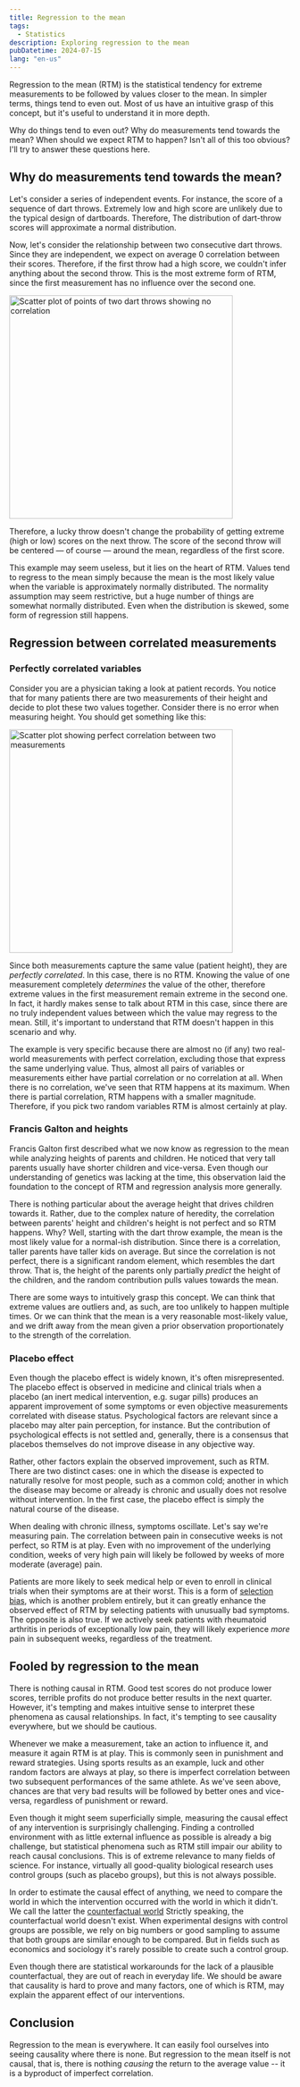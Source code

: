 ```yaml
---
title: Regression to the mean
tags:
  - Statistics
description: Exploring regression to the mean
pubDatetime: 2024-07-15
lang: "en-us"
---
```



Regression to the mean (RTM) is the statistical tendency for extreme measurements to be followed by values closer to the mean. In simpler terms, things tend to even out. Most of us have an intuitive grasp of this concept, but it's useful to understand it in more depth.

Why do things tend to even out? Why do measurements tend towards the mean? When should we expect RTM to happen? Isn't all of this too obvious? I'll try to answer these questions here.

## Why do measurements tend towards the mean?

Let's consider a series of independent events. For instance, the score of a sequence of dart throws. Extremely low and high score are unlikely due to the typical design of dartboards. Therefore, The distribution of dart-throw scores will approximate a normal distribution.

Now, let's consider the relationship between two consecutive dart throws. Since they are independent, we expect on average 0 correlation between their scores. Therefore, if the first throw had a high score, we couldn't infer anything about the second throw. This is the most extreme form of RTM, since the first measurement has no influence over the second one.


<Image
  src={no_corr}
  alt="Scatter plot of points of two dart throws showing no correlation"
  width="400"
/>

Therefore, a lucky throw doesn't change the probability of getting extreme (high or low) scores on the next throw. The score of the second throw will be centered — of course — around the mean, regardless of the first score.

This example may seem useless, but it lies on the heart of RTM. Values tend to regress to the mean simply because the mean is the most likely value when the variable is approximately normally distributed. The normality assumption may seem restrictive, but a huge number of things are somewhat normally distributed. Even when the distribution is skewed, some form of regression still happens.

## Regression between correlated measurements

### Perfectly correlated variables

Consider you are a physician taking a look at patient records. You notice that for many patients there are two measurements of their height and decide to plot these two values together. Consider there is no error when measuring height. You should get something like this:


<Image
  src={perf_corr}
  alt="Scatter plot showing perfect correlation between two measurements"
  width="400"
/>

Since both measurements capture the same value (patient height), they are _perfectly correlated_. In this case, there is no RTM. Knowing the value of one measurement completely _determines_ the value of the other, therefore extreme values in the first measurement remain extreme in the second one. In fact, it hardly makes sense to talk about RTM in this case, since there are no truly independent values between which the value may regress to the mean. Still, it's important to understand that RTM doesn't happen in this scenario and why.

The example is very specific because there are almost no (if any) two real-world measurements with perfect correlation, excluding those that express the same underlying value. Thus, almost all pairs of variables or measurements either have partial correlation or no correlation at all. When there is no correlation, we've seen that RTM happens at its maximum. When there is partial correlation, RTM happens with a smaller magnitude. Therefore, if you pick two random variables RTM is almost certainly at play.

### Francis Galton and heights

Francis Galton first described what we now know as regression to the mean while analyzing heights of parents and children. He noticed that very tall parents usually have shorter children and vice-versa. Even though our understanding of genetics was lacking at the time, this observation laid the foundation to the concept of RTM and regression analysis more generally.

There is nothing particular about the average height that drives children towards it. Rather, due to the complex nature of heredity, the correlation between parents' height and children's height is not perfect and so RTM happens. Why? Well, starting with the dart throw example, the mean is the most likely value for a normal-ish distribution. Since there is a correlation, taller parents have taller kids on average. But since the correlation is not perfect, there is a significant random element, which resembles the dart throw. That is, the height of the parents only partially _predict_ the height of the children, and the random contribution pulls values towards the mean.

There are some ways to intuitively grasp this concept. We can think that extreme values are outliers and, as such, are too unlikely to happen multiple times. Or we can think that the mean is a very reasonable most-likely value, and we drift away from the mean given a prior observation proportionately to the strength of the correlation.

### Placebo effect

Even though the placebo effect is widely known, it's often misrepresented. The placebo effect is observed in medicine and clinical trials when a placebo (an inert medical intervention, e.g. sugar pills) produces an apparent improvement of some symptoms or even objective measurements correlated with disease status. Psychological factors are relevant since a placebo may alter pain perception, for instance. But the contribution of psychological effects is not settled and, generally, there is a consensus that placebos themselves do not improve disease in any objective way.

Rather, other factors explain the observed improvement, such as RTM. There are two distinct cases: one in which the disease is expected to naturally resolve for most people, such as a common cold; another in which the disease may become or already is chronic and usually does not resolve without intervention. In the first case, the placebo effect is simply the natural course of the disease.

When dealing with chronic illness, symptoms oscillate. Let's say we're measuring pain. The correlation between pain in consecutive weeks is not perfect, so RTM is at play. Even with no improvement of the underlying condition, weeks of very high pain will likely be followed by weeks of more moderate (average) pain.

Patients are more likely to seek medical help or even to enroll in clinical trials when their symptoms are at their worst. This is a form of [selection bias](https://en.wikipedia.org/wiki/Selection_bias), which is another problem entirely, but it can greatly enhance the observed effect of RTM by selecting patients with unusually bad symptoms. The opposite is also true. If we actively seek patients with rheumatoid arthritis in periods of exceptionally low pain, they will likely experience _more_ pain in subsequent weeks, regardless of the treatment.

## Fooled by regression to the mean

There is nothing causal in RTM. Good test scores do not produce lower scores, terrible profits do not produce better results in the next quarter. However, it's tempting and makes intuitive sense to interpret these phenomena as causal relationships. In fact, it's tempting to see causality everywhere, but we should be cautious.

Whenever we make a measurement, take an action to influence it, and measure it again RTM is at play. This is commonly seen in punishment and reward strategies. Using sports results as an example, luck and other random factors are always at play, so there is imperfect correlation between two subsequent performances of the same athlete. As we've seen above, chances are that very bad results will be followed by better ones and vice-versa, regardless of punishment or reward.

Even though it might seem superficially simple, measuring the causal effect of any intervention is surprisingly challenging. Finding a controlled environment with as little external influence as possible is already a big challenge, but statistical phenomena such as RTM still impair our ability to reach causal conclusions. This is of extreme relevance to many fields of science. For instance, virtually all good-quality biological research uses control groups (such as placebo groups), but this is not always possible.

In order to estimate the causal effect of anything, we need to compare the world in which the intervention occurred with the world in which it didn't. We call the latter the [counterfactual world](https://theincidentaleconomist.com/wordpress/counterfactuals/) Strictly speaking, the counterfactual world doesn't exist. When experimental designs with control groups are possible, we rely on big numbers or good sampling to assume that both groups are similar enough to be compared. But in fields such as economics and sociology it's rarely possible to create such a control group.

Even though there are statistical workarounds for the lack of a plausible counterfactual, they are out of reach in everyday life. We should be aware that causality is hard to prove and many factors, one of which is RTM, may explain the apparent effect of our interventions.

## Conclusion

Regression to the mean is everywhere. It can easily fool ourselves into seeing causality where there is none. But regression to the mean itself is not causal, that is, there is nothing _causing_ the return to the average value -- it is a byproduct of imperfect correlation.
